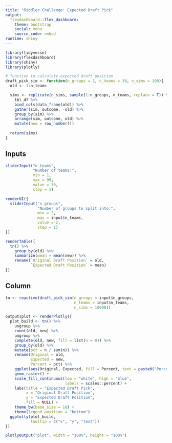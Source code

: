 ```yaml
---
title: "Riddler Challenge: Expected Draft Pick"
output: 
  flexdashboard::flex_dashboard:
    theme: bootstrap
    social: menu
    source_code: embed
runtime: shiny
---
```


```r
library(tidyverse)
library(flexdashboard)
library(shiny)
library(plotly)

# function to calculate expected draft position
draft_pick_sim <- function(n_groups = 2, n_teams = 30, n_sims = 100){
  old <- 1:n_teams

  sims <- replicate(n_sims, sample(1:n_groups, n_teams, replace = T)) %>%
    tbl_df %>%
    bind_cols(data_frame(old)) %>%
    gather(sim, outcome, -old) %>%
    group_by(sim) %>%
    arrange(sim, outcome, old) %>%
    mutate(new = row_number())
  
  return(sims)
}
```

Inputs {.sidebar}
-------------------------------------

```r
sliderInput("n_teams",
            "Number of teams:",
            min = 1,
            max = 99,
            value = 30,
            step = 1)

renderUI({
  sliderInput("n_groups",
              "Number of groups to split into:",
              min = 2,
              max = input$n_teams,
              value = 2,
              step = 1)
})
```

```r
renderTable({
  tn() %>%
    group_by(old) %>%
    summarize(mean = mean(new)) %>%
    rename(`Original Draft Position` = old,
           `Expected Draft Position` = mean)
})
```

Column
-----------------------------------------------------------------------

```r
tn <- reactive(draft_pick_sim(n_groups = input$n_groups,
                              n_teams = input$n_teams,
                              n_sims = 10000))

output$plot <- renderPlotly({
  plot_build <- tn() %>%
    ungroup %>%
    count(old, new) %>%
    ungroup %>%
    complete(old, new, fill = list(n = 0)) %>%
    group_by(old) %>%
    mutate(pct = n / sum(n)) %>%
    rename(Original = old,
           Expected = new,
           Percent = pct) %>%
    ggplot(aes(Original, Expected, fill = Percent, text = paste0("Percent: ", Percent * 100, "%"))) +
    geom_raster() +
    scale_fill_continuous(low = "white", high = "blue",
                          labels = scales::percent) +
    labs(title = "Expected Draft Pick",
         x = "Original Draft Position",
         y = "Expected Draft Position",
         fill = NULL) +
    theme_bw(base_size = 18) +
    theme(legend.position = "bottom")
  ggplotly(plot_build,
           tooltip = c("x", "y", "text"))
})

plotlyOutput("plot", width = "100%", height = "100%")
```
